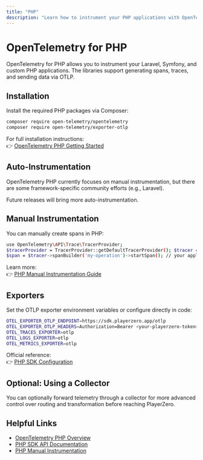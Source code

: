 ```yaml
---
title: "PHP"
description: "Learn how to instrument your PHP applications with OpenTelemetry and send data to PlayerZero."
---
```



# OpenTelemetry for PHP

OpenTelemetry for PHP allows you to instrument your Laravel, Symfony, and custom PHP applications. The libraries support generating spans, traces, and sending data via OTLP.

## Installation

Install the required PHP packages via Composer:

```bash
composer require open-telemetry/opentelemetry 
composer require open-telemetry/exporter-otlp
```

For full installation instructions:  
👉 [OpenTelemetry PHP Getting Started](https://opentelemetry.io/docs/instrumentation/php/)

## Auto-Instrumentation

<AutoInstrumentation/>

OpenTelemetry PHP currently focuses on manual instrumentation, but there are some framework-specific community efforts (e.g., Laravel).

Future releases will bring more auto-instrumentation.

## Manual Instrumentation

<ManualInstrumentation/>

You can manually create spans in PHP:

```bash
use OpenTelemetry\API\Trace\TracerProvider;
$tracerProvider = TracerProvider::getDefaultTracerProvider(); $tracer = $tracerProvider->getTracer('my-service');
$span = $tracer->spanBuilder('my-operation')->startSpan(); // your application logic $span->end();
```

Learn more:  
👉 [PHP Manual Instrumentation Guide](https://opentelemetry.io/docs/instrumentation/php/manual/)

## Exporters

<ExporterOverview/>

Set the OTLP exporter environment variables or configure directly in code:

```bash
OTEL_EXPORTER_OTLP_ENDPOINT=https://sdk.playerzero.app/otlp 
OTEL_EXPORTER_OTLP_HEADERS=Authorization=Bearer <your-playerzero-token> 
OTEL_TRACES_EXPORTER=otlp 
OTEL_LOGS_EXPORTER=otlp 
OTEL_METRICS_EXPORTER=otlp
```


Official reference:  
👉 [PHP SDK Configuration](https://opentelemetry.io/docs/instrumentation/php/sdk/)

## Optional: Using a Collector

<CollectorOptional/>

You can optionally forward telemetry through a collector for more advanced control over routing and transformation before reaching PlayerZero.

## Helpful Links

<HelpfulLinksIntro/>

- [OpenTelemetry PHP Overview](https://opentelemetry.io/docs/instrumentation/php/)
- [PHP SDK API Documentation](https://packagist.org/packages/open-telemetry/opentelemetry)
- [PHP Manual Instrumentation](https://opentelemetry.io/docs/instrumentation/php/manual/)


